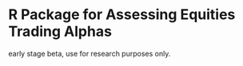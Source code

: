 # R Package for Assessing Equities Trading Alphas
early stage beta, use for research purposes only.
